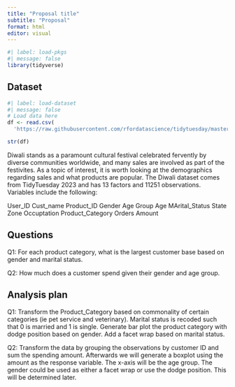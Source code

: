 ```yaml
---
title: "Proposal title"
subtitle: "Proposal"
format: html
editor: visual
---
```


```r
#| label: load-pkgs
#| message: false
library(tidyverse)
```

## Dataset

```r
#| label: load-dataset
#| message: false
# Load data here
df <- read.csv(
  'https://raw.githubusercontent.com/rfordatascience/tidytuesday/master/data/2023/2023-11-14/diwali_sales_data.csv')

str(df)
```

Diwali stands as a paramount cultural festival celebrated fervently by diverse
communities worldwide, and many sales are involved as part of the festivites. As
a topic of interest, it is worth looking at the demographics regarding sales and
what products are popular. The Diwali dataset comes from TidyTuesday 2023 and
has 13 factors and 11251 observations. Variables include the following:

User_ID
Cust_name
Product_ID
Gender
Age Group
Age
MArital_Status
State
Zone
Occuptation
Product_Category
Orders
Amount

## Questions

Q1: For each product category, what is the largest customer base based on gender
and marital status.

Q2: How much does a customer spend given their gender and age group.

## Analysis plan

Q1: Transform the Product_Category based on commonality of certain categories
(ie pet service and veterinary). Marital status is recoded such that 0 is
married and 1 is single. Generate bar plot the product category with dodge
position based on gender. Add a facet wrap based on marital status.

Q2: Transform the data by grouping the observations by customer ID and sum the 
spending amount. Afterwards we will generate a boxplot using the amount as the
response variable. The x-axis will be the age group. The gender could be used
as either a facet wrap or use the dodge position. This will be determined later.
